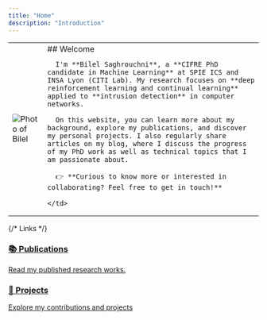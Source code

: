 ```yaml
---
title: "Home"
description: "Introduction"
---
```


<table style={{ verticalAlign: 'top', border: 'none' }} cellSpacing="0" cellPadding="0">
    <td style={{ width: '15%', border: 'none' }}>
      <img
        src="https://media.licdn.com/dms/image/v2/D4E03AQGP4uwHC2a4Aw/profile-displayphoto-shrink_800_800/profile-displayphoto-shrink_800_800/0/1726837919525?e=1758153600&v=beta&t=BhSsvgzTxpEucEIMRV4CeI9IkAZFLRqnJRU3tK1hU0g"
        alt="Photo of Bilel"
        style={{ borderRadius: '50%', width: '100px', height: '100px', objectFit: 'cover' }}
      />
    </td>
    <td style={{ border: 'none' }}>
      ## Welcome

      I'm **Bilel Saghrouchni**, a **CIFRE PhD candidate in Machine Learning** at SPIE ICS and INSA Lyon (CITI Lab). My research focuses on **deep reinforcement learning and continual learning** applied to **intrusion detection** in computer networks.

      On this website, you can learn more about my background, explore my publications, and discover my personal projects. I also regularly share articles on my blog, where I discuss the progress of my PhD work as well as technical topics that I am passionate about.

      👉 **Curious to know more or interested in collaborating? Feel free to get in touch!**

    </td>
</table>

{/* Links */}

<div style={{ display: 'flex', gap: '1rem' }}>
  <a href="/publications" className="mycard">
    <h3>📚 Publications</h3>
    <p>Read my published research works.</p>
  </a>

  <a href="/projets" className="mycard">
    <h3>🔧 Projects</h3>
    <p>Explore my contributions and projects</p>
  </a>
</div>
